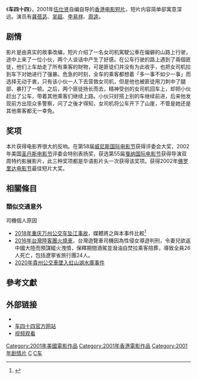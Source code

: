 {{Infobox Film
| name           = 车四十四
| image          = Bus 44 poster.jpg
| caption        = 车四十四海报
| director       = [[伍仕贤|伍仕贤]]
| producer       = 
| writer         = [[伍仕贤|伍仕贤]]
| narrator       = 
| starring       = [[龚蓓苾|龚蓓苾]]<br />吴超
| music          = 张阳
| cinematography = [[顾羿斌|顾羿斌]]
| editing        = [[伍仕贤|伍仕贤]]
| distributor    = 
| released       = 2001年
| runtime        = 11分钟
| country        = [[香港电影|香港]]、[[美国电影|美国]]
| language       = [[普通话|普通话]]
| budget         = 
| preceded_by    = 
| followed_by    = 
| website        = http://www.colordance.com
| amg_id         = 
| imdb_id        = 0280538
}}
《'''车四十四'''》，2001年[[伍仕贤|伍仕贤]]自编自导的[[香港|香港]][[电影短片|电影短片]]，短片内容简单卻寓意深远。演员有[[龚蓓苾|龚蓓苾]]、[[吴超|吴超]]、[[李易祥|李易祥]]、[[周逵|周逵]]。

== 剧情 ==
影片是由真实的故事改编，短片介绍了一名女司机駕駛公車在偏僻的山路上行驶，途中上来了一位小伙，两个人谈话中产生了好感。在公车行驶的路上遇到了兩個匪徒，他们上车劫走了所有乘客的財物，可是匪徒们并没有为此收手，也把女司机拉到车下对她进行了强暴。危急的时刻，全车的乘客都想着「多一事不如少一事」而选择无动于衷，只有该小伙一人下去营救女司机，但是他也被匪徒用刀刺中了腿部、暴打了一顿。之后，两个匪徒扬长而去，精神受创的女司机回车上，却把小伙赶出了公车，带着其他乘客们继续上路。小伙只好搭上别的车继续前进，后来他发现前方出现众多警察，问了之後才得知，女司机将公车开下了山崖，不管是她还是其他乘客都无一幸免。

== 奖项 ==

本片获得电影界很大的反响。在第58届[[威尼斯国际电影节|威尼斯国际电影节]]获得评委会大奖，2002年美国[[圣丹斯电影节|圣丹斯电影节]]评委会特别表扬奖，获选第55届[[戛纳国际电影节|戛纳国际电影节]]获得导演双周特约影展影片，此三种奖项都是华语影片头一次获得该奖项。获得2002年[[佛罗里达电影节|佛罗里达电影节]]最佳短片大奖。

==相關條目==

===類似交通意外===
;司機個人原因
*[[2018年重庆万州公交车坠江事故|2018年重庆万州公交车坠江事故]]，媒體將之與本事件比較<ref>{{cite news|title=重庆公交车坠江：雪崩了，有的雪花可能很无辜|url=http://www.bjnews.com.cn/culture/2018/11/03/517438.html|date=2018-11-03|author=|publisher=[[新京报|新京报]]|archiveurl=https://archive.today/20200708074758/http://www.bjnews.com.cn/culture/2018/11/03/517438.html|archivedate=2020-07-08|access-date=2020-07-08|dead-url=no}}</ref>
*[[2016年台灣陸客團火燒車|2016年台灣陸客團火燒車]]，台灣遊覽車司機因為性侵女導遊判刑，令妻兒欲返中國大陸而預謀縱火洩憤，保釋期間酒駕並潑油自焚拉乘客陪葬，導致全員26人死亡，包括遼寧省旅行團24人。
*[[貴州公交車墜入虹山湖水庫事件|2020年貴州公交車墜入虹山湖水庫事件]]

== 參考文獻 ==
{{Reflist}}

==外部链接==
* {{imdb title|title=车四十四|id=0280538}}
* [https://web.archive.org/web/20060813205206/http://www.colordance.com/che44.html 车四十四官方网站]
* [http://my.tv.sohu.com/u/vw/494953 视频观看]

[[Category:2001年美國電影作品|Category:2001年美國電影作品]]
[[Category:2001年香港電影作品|Category:2001年香港電影作品]]
[[Category:2001年剧情片|Category:2001年剧情片]]
[[Category:真人真事改编电影|C]]
[[Category:短篇电影|C车]]
